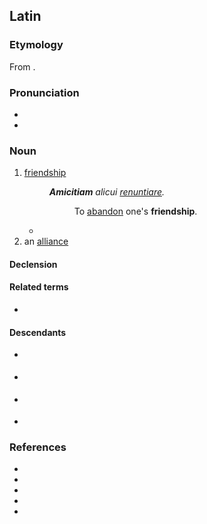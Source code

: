 ==Latin==

===Etymology===
From {{af|la|amīcus|-itia|t1=friendly}}.

===Pronunciation===
* {{la-IPA|amīcitia|eccl=1}}
* {{audio|la|la-cls-amicitia.ogg|Audio (Classical)}}

===Noun===
{{la-noun|amīcitia<1>}}

# [[friendship]]
#: '''''Amicitiam''' alicui [[renuntio|renuntiare]].''
#:: To [[abandon]] one's '''friendship'''.
#* {{Q|la|Julius Caesar|Bello Gallico|1|44|quote='''Amicitiam''' populi Romani sibi ornamento et praesidio, non detrimento esse oportere, atque se hac spe petisse.|trans=That the friendship of the Roman people ought to prove to him an ornament and a safeguard, not a detriment; and that he sought it with that expectation.}}
# an [[alliance]]

====Declension====
{{la-ndecl|amīcitia<1>}}

====Related terms====
* {{l|la|amō}}

====Descendants====
* {{desc|it|amicizia}} {{q|borrowing}}
* {{desc|pt|amicícia}} {{q|borrowing}}
* {{desc|ro|amiciție}} {{q|borrowing}}
* {{desc|es|amicicia}} {{q|borrowing}}

===References===
* {{R:L&S}}
* {{R:Elementary Lewis}}
* {{R:du Cange}}
* {{R:Gaffiot}}
* {{R:M&A}}